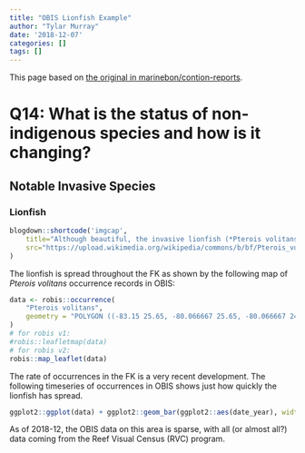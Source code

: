 ```yaml
---
title: "OBIS Lionfish Example"
author: "Tylar Murray"
date: '2018-12-07'
categories: []
tags: []
---
```


This page based on [the original in marinebon/contion-reports](https://github.com/marinebon/condition-reports/blob/master/pages/Q14.Rmd).

# Q14: What is the status of non-indigenous species and how is it changing?

## Notable Invasive Species
### Lionfish
```r
blogdown::shortcode('imgcap',
    title="Although beautiful, the invasive lionfish (*Pterois volitans*) may pose a major threat to FKNMS native wildlife.",
    src="https://upload.wikimedia.org/wikipedia/commons/b/bf/Pterois_volitans_Manado-e_edit.jpg"
)
```

The lionfish is spread throughout the FK as shown by the following map of
*Pterois volitans* occurrence records in OBIS:

```r
data <- robis::occurrence(
    "Pterois volitans",
    geometry = "POLYGON ((-83.15 25.65, -80.066667 25.65, -80.066667 24.3, -83.15 24.3, -83.15 25.65))"
)
# for robis v1:
#robis::leafletmap(data)
# for robis v2:
robis::map_leaflet(data)
```

The rate of occurrences in the FK is a very recent development.
The following timeseries of occurrences in OBIS shows just how quickly the lionfish has spread.

```r
ggplot2::ggplot(data) + ggplot2::geom_bar(ggplot2::aes(date_year), width = 1)
```

As of 2018-12, the OBIS data on this area is sparse, with all (or almost all?)
data coming from the Reef Visual Census (RVC) program.
